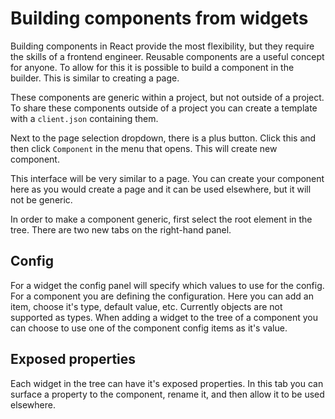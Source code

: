 # Building components from widgets

Building components in React provide the most flexibility,
but they require the skills of a frontend engineer.
Reusable components are a useful concept for anyone.
To allow for this it is possible to build a component in the builder.
This is similar to creating a page.

These components are generic within a project, but not outside of a project.
To share these components outside of a project you can create a template with a `client.json`
containing them.

Next to the page selection dropdown, there is a plus button.
Click this and then click `Component` in the menu that opens.
This will create new component.

This interface will be very similar to a page.
You can create your component here as you would create a page
and it can be used elsewhere, but it will not be generic.

In order to make a component generic, first select the root element in the tree.
There are two new tabs on the right-hand panel.

## Config

For a widget the config panel will specify which values to use for the config.
For a component you are defining the configuration.
Here you can add an item, choose it's type, default value, etc. Currently objects are not supported as types.
When adding a widget to the tree of a component you can choose to use one of the component config items as it's value.

## Exposed properties

Each widget in the tree can have it's exposed properties.
In this tab you can surface a property to the component, rename it, and then allow it to be used elsewhere.
